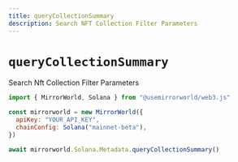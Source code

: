 ```yaml
---
title: queryCollectionSummary
description: Search NFT Collection Filter Parameters
---
```


# `queryCollectionSummary`

Search Nft Collection Filter Parameters

```js
import { MirrorWorld, Solana } from "@usemirrorworld/web3.js"

const mirrorworld = new MirrorWorld({
  apiKey: "YOUR_API_KEY",
  chainConfig: Solana("mainnet-beta"),
})

await mirrorworld.Solana.Metadata.queryCollectionSummary()
```
